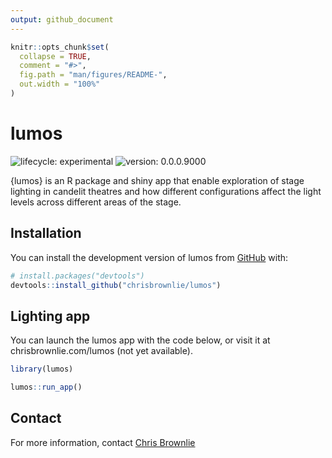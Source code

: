 ```yaml
---
output: github_document
---
```


<!-- README.md is generated from README.Rmd. Please edit that file -->

```r
knitr::opts_chunk$set(
  collapse = TRUE,
  comment = "#>",
  fig.path = "man/figures/README-",
  out.width = "100%"
)
```

# lumos

<!-- badges: start -->
![lifecycle: experimental](https://img.shields.io/badge/lifecycle-experimental-orange)
![version: 0.0.0.9000](https://img.shields.io/badge/version-0.0.0.9000-blueviolet)
<!-- badges: end -->

{lumos} is an R package and shiny app that enable exploration of stage lighting in candelit theatres and how different configurations affect the light levels across different areas of the stage.

## Installation

You can install the development version of lumos from [GitHub](https://github.com/) with:

``` r
# install.packages("devtools")
devtools::install_github("chrisbrownlie/lumos")
```

## Lighting app

You can launch the lumos app with the code below, or visit it at chrisbrownlie.com/lumos (not yet available).

```r
library(lumos)

lumos::run_app()
```

## Contact
For more information, contact [Chris Brownlie](chris.brownlie@hotmail.co.uk)
